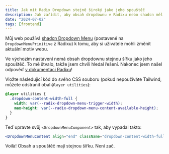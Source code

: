 ```yaml
---
title: Jak mít Radix Dropdown stejně široký jako jeho spouštěč
description: Jak zařídit, aby obsah dropdownu v Radixu nebo shadcn měl stejnou šířku jako jeho spouštěč.
date: "2024-07-02"
tags: [frontend]
---
```


Můj web používá [shadcn Dropdown Menu](https://ui.shadcn.com/docs/components/dropdown-menu) (postavené na `DropdownMenuPrimitive` z Radixu) k tomu, aby si uživatelé mohli změnit aktuální motiv webu.

Ve výchozím nastavení nemá obsah dropdownu stejnou šířku jako jeho spouštěč. To mě štvalo, takže jsem chvíli hledal řešení. Nakonec jsem našel odpověď [v dokumentaci Radixu](https://www.radix-ui.com/primitives/docs/components/dropdown-menu#constrain-the-contentsub-content-size)!

Vložte následující kód do svého CSS souboru (pokud nepoužíváte Tailwind, můžete odstranit obal `@layer utilities`):

```css
@layer utilities {
  .dropdown-content-width-full {
    width: var(--radix-dropdown-menu-trigger-width);
    max-height: var(--radix-dropdown-menu-content-available-height);
  }
}
```

Teď upravte svůj `<DropdownMenuComponent>` tak, aby vypadal takto:

```jsx
<DropdownMenuContent align="end" className="dropdown-content-width-full">
```

Voilà! Obsah a spouštěč mají stejnou šířku. Není zač.
